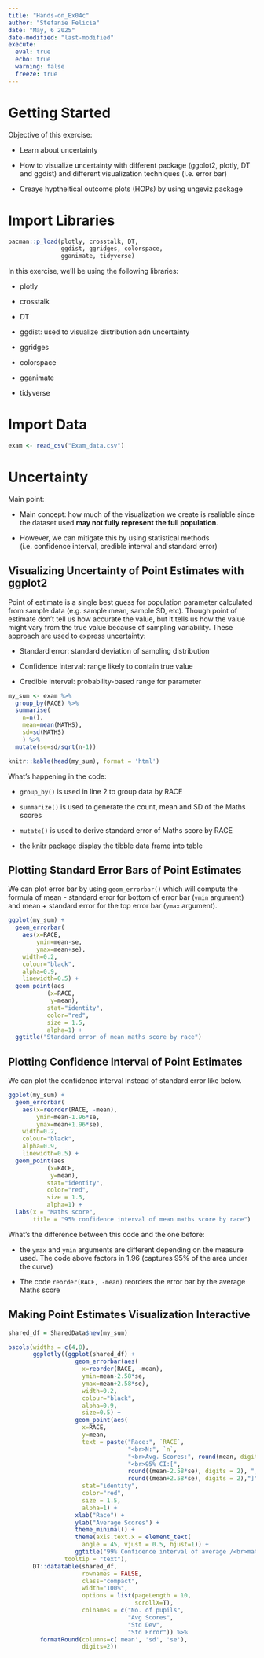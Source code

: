 ```yaml
---
title: "Hands-on_Ex04c"
author: "Stefanie Felicia"
date: "May, 6 2025"
date-modified: "last-modified"
execute: 
  eval: true
  echo: true
  warning: false
  freeze: true
---
```


# Getting Started

Objective of this exercise:

-   Learn about uncertainty

-   How to visualize uncertainty with different package (ggplot2, plotly, DT and ggdist) and different visualization techniques (i.e. error bar)

-   Creaye hyptheitical outcome plots (HOPs) by using ungeviz package

# Import Libraries

```r
pacman::p_load(plotly, crosstalk, DT, 
               ggdist, ggridges, colorspace,
               gganimate, tidyverse)
```

In this exercise, we'll be using the following libraries:

-   plotly

-   crosstalk

-   DT

-   ggdist: used to visualize distribution adn uncertainty

-   ggridges

-   colorspace

-   gganimate

-   tidyverse

# Import Data

```r
exam <- read_csv("Exam_data.csv")
```

# Uncertainty

Main point:

-   Main concept: how much of the visualization we create is realiable since the dataset used **may not fully represent the full population**.

-   However, we can mitigate this by using statistical methods (i.e. confidence interval, credible interval and standard error)

## Visualizing Uncertainty of Point Estimates with ggplot2

Point of estimate is a single best guess for population parameter calculated from sample data (e.g. sample mean, sample SD, etc). Though point of estimate don't tell us how accurate the value, but it tells us how the value might vary from the true value because of sampling variability. These approach are used to express uncertainty:

-   Standard error: standard deviation of sampling distribution

-   Confidence interval: range likely to contain true value

-   Credible interval: probability-based range for parameter

```r
my_sum <- exam %>%
  group_by(RACE) %>%
  summarise(
    n=n(),
    mean=mean(MATHS),
    sd=sd(MATHS)
    ) %>%
  mutate(se=sd/sqrt(n-1))

knitr::kable(head(my_sum), format = 'html')
```

::: callout_tip
What's happening in the code:

-   `group_by()` is used in line 2 to group data by RACE

-   `summarize()` is used to generate the count, mean and SD of the Maths scores

-   `mutate()` is used to derive standard error of Maths score by RACE

-   the knitr package display the tibble data frame into table
:::

## Plotting Standard Error Bars of Point Estimates

We can plot error bar by using `geom_errorbar()` which will compute the formula of mean - standard error for bottom of error bar (`ymin` argument) and mean + standard error for the top error bar (`ymax` argument).

```r
ggplot(my_sum) +
  geom_errorbar(
    aes(x=RACE, 
        ymin=mean-se, 
        ymax=mean+se), 
    width=0.2, 
    colour="black", 
    alpha=0.9, 
    linewidth=0.5) +
  geom_point(aes
           (x=RACE, 
            y=mean), 
           stat="identity", 
           color="red",
           size = 1.5,
           alpha=1) +
  ggtitle("Standard error of mean maths score by race")
```

## Plotting Confidence Interval of Point Estimates

We can plot the confidence interval instead of standard error like below.

```r
ggplot(my_sum) +
  geom_errorbar(
    aes(x=reorder(RACE, -mean), 
        ymin=mean-1.96*se, 
        ymax=mean+1.96*se), 
    width=0.2, 
    colour="black", 
    alpha=0.9, 
    linewidth=0.5) +
  geom_point(aes
           (x=RACE, 
            y=mean), 
           stat="identity", 
           color="red",
           size = 1.5,
           alpha=1) +
  labs(x = "Maths score",
       title = "95% confidence interval of mean maths score by race")
```

::: callout_tip
What's the difference between this code and the one before:

-   the `ymax` and `ymin` arguments are different depending on the measure used. The code above factors in 1.96 (captures 95% of the area under the curve)

-   The code `reorder(RACE, -mean)` reorders the error bar by the average Maths score
:::

## Making Point Estimates Visualization Interactive 

```r
shared_df = SharedData$new(my_sum)

bscols(widths = c(4,8),
       ggplotly((ggplot(shared_df) +
                   geom_errorbar(aes(
                     x=reorder(RACE, -mean),
                     ymin=mean-2.58*se, 
                     ymax=mean+2.58*se), 
                     width=0.2, 
                     colour="black", 
                     alpha=0.9, 
                     size=0.5) +
                   geom_point(aes(
                     x=RACE, 
                     y=mean, 
                     text = paste("Race:", `RACE`, 
                                  "<br>N:", `n`,
                                  "<br>Avg. Scores:", round(mean, digits = 2),
                                  "<br>95% CI:[", 
                                  round((mean-2.58*se), digits = 2), ",",
                                  round((mean+2.58*se), digits = 2),"]")),
                     stat="identity", 
                     color="red", 
                     size = 1.5, 
                     alpha=1) + 
                   xlab("Race") + 
                   ylab("Average Scores") + 
                   theme_minimal() + 
                   theme(axis.text.x = element_text(
                     angle = 45, vjust = 0.5, hjust=1)) +
                   ggtitle("99% Confidence interval of average /<br>maths scores by race")), 
                tooltip = "text"), 
       DT::datatable(shared_df, 
                     rownames = FALSE, 
                     class="compact", 
                     width="100%", 
                     options = list(pageLength = 10,
                                    scrollX=T), 
                     colnames = c("No. of pupils", 
                                  "Avg Scores",
                                  "Std Dev",
                                  "Std Error")) %>%
         formatRound(columns=c('mean', 'sd', 'se'),
                     digits=2))
```
